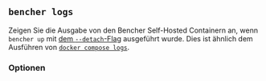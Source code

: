 
## `bencher logs`

Zeigen Sie die Ausgabe von den Bencher Self-Hosted Containern an,
wenn `bencher up` mit [dem `--detach`-Flag][detach flag] ausgeführt wurde.
Dies ist ähnlich dem Ausführen von [`docker compose logs`][docker compose logs].

<BencherLogsCmd />

[docker compose logs]: https://docs.docker.com/reference/cli/docker/compose/logs/

[detach flag]: #--detach

<LogsService />

### Optionen

<Help />